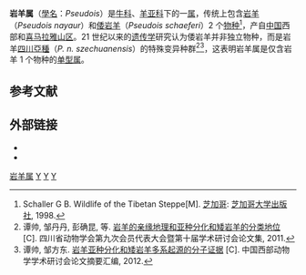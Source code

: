 {{Automatic Taxobox
| image =Rook goat.jpg
| image_alt = 250px
| image_caption =[[北京动物园|北京动物园]]里的[[岩羊|岩羊]]（''Pseudois nayaur''）
| taxon = Pseudois
| authority = [[Brian_Houghton_Hodgson|Hodgson]], 1846
| subdivision_ranks = [[物种|种]]
| subdivision = <center>见正文</center>
}}
'''岩羊属'''（[[學名|學名]]：''Pseudois''）是[[牛科|牛科]]、[[羊亚科|羊亚科]]下的一[[属|属]]，传统上包含[[岩羊|岩羊]]（''Pseudois nayaur''）和[[倭岩羊|倭岩羊]]（''Pseudois schaeferi''）2 个[[物种|物种]]<ref>Schaller G B. Wildlife of the Tibetan Steppe[M]. [[芝加哥|芝加哥]]: [[芝加哥大学出版社|芝加哥大学出版社]], 1998.</ref>，产自[[中国|中国]]西部和[[喜马拉雅山脉|喜马拉雅山区]]。21 世纪以来的[[遗传学|遗传学]]研究认为倭岩羊并非独立物种，而是岩羊[[四川|四川]][[亞種|亞種]]（''P. n. szechuanensis''）的特殊变异种群<ref>谭帅, 邹丹丹, 彭确昆, 等. [http://cpfd.cnki.com.cn/Article/CPFDTOTAL-DWLP201103001079.htm 岩羊的亲缘地理和亚种分化和矮岩羊的分类地位] {{Wayback|url=http://cpfd.cnki.com.cn/Article/CPFDTOTAL-DWLP201103001079.htm |date=20201205190710 }}[C]. 四川省动物学会第九次会员代表大会暨第十届学术研讨会论文集, 2011.</ref><ref>谭帅, 邹方东. [http://cpfd.cnki.com.cn/Article/CPFDTOTAL-DWLP201206001045.htm 岩羊亚种分化和矮岩羊多系起源的分子证据] {{Wayback|url=http://cpfd.cnki.com.cn/Article/CPFDTOTAL-DWLP201206001045.htm |date=20200628074939 }}[C]. 中国西部动物学学术研讨会论文摘要汇编, 2012.</ref>，这表明岩羊属是仅含岩羊 1 个物种的[[单型属|单型属]]。

==参考文献==
{{Reflist}}

==外部链接==
* {{Commonscat-inline|Pseudois}}
* {{Wikispecies-inline|Pseudois}}

{{Artiodactyla|R.3}}
{{Taxonbar|from=Q1004741}}

[[Category:岩羊属|]]
[[Category:亞洲哺乳動物|Y]]
[[Category:西藏哺乳動物|Y]]
[[Category:1846年描述的分類群|Y]]